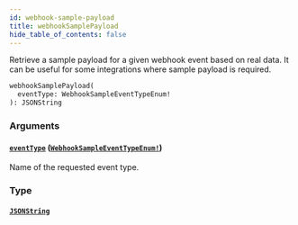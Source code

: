 ```yaml
---
id: webhook-sample-payload
title: webhookSamplePayload
hide_table_of_contents: false
---
```


Retrieve a sample payload for a given webhook event based on real data. It can be useful for some integrations where sample payload is required.

```graphql
webhookSamplePayload(
  eventType: WebhookSampleEventTypeEnum!
): JSONString
```

### Arguments

#### [`eventType`](#) ([`WebhookSampleEventTypeEnum!`](../../../developer/api-reference/enums/webhook-sample-event-type-enum))

Name of the requested event type.

### Type

#### [`JSONString`](../../../developer/api-reference/scalars/jsonstring)
